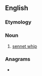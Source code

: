 ==English==

===Etymology===
{{rfe|lang=en}}

===Noun===
{{en-noun}}

# [[sennet whip]]

===Anagrams===
* {{anagrams|en|goety}}
